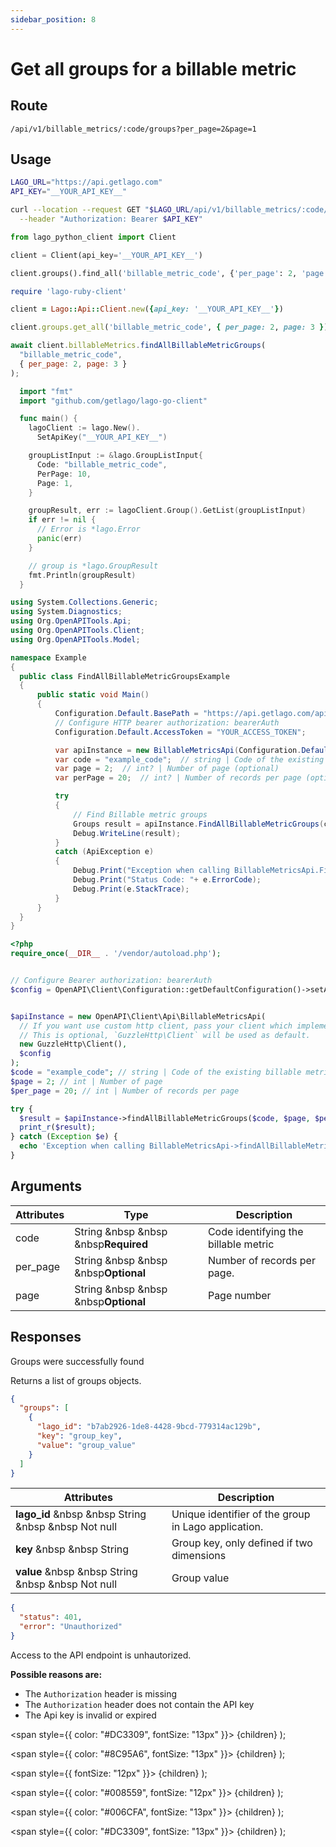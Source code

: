 ```yaml
---
sidebar_position: 8
---
```



# Get all groups for a billable metric

## Route

```curl title="GET"
/api/v1/billable_metrics/:code/groups?per_page=2&page=1
```

## Usage

<Tabs groupId="prog-language">
  <TabItem value="curl" label="Curl" default>

  ```bash
  LAGO_URL="https://api.getlago.com"
  API_KEY="__YOUR_API_KEY__"

  curl --location --request GET "$LAGO_URL/api/v1/billable_metrics/:code/groups?per_page=2&page=1" \
    --header "Authorization: Bearer $API_KEY"
  ```
  </TabItem>

  <TabItem value="python" label="Python">

  ```python
  from lago_python_client import Client

  client = Client(api_key='__YOUR_API_KEY__')

  client.groups().find_all('billable_metric_code', {'per_page': 2, 'page': 1})
  ```
  </TabItem>

  <TabItem value="ruby" label="Ruby">

  ```ruby
  require 'lago-ruby-client'

  client = Lago::Api::Client.new({api_key: '__YOUR_API_KEY__'})

  client.groups.get_all('billable_metric_code', { per_page: 2, page: 3 })
  ```
  </TabItem>

  <TabItem value="javascript" label="Javascript">

  ```javascript
  await client.billableMetrics.findAllBillableMetricGroups(
    "billable_metric_code",
    { per_page: 2, page: 3 }
  );
  ```
  </TabItem>

  <TabItem value="go" label="Go">

  ```go
    import "fmt"
    import "github.com/getlago/lago-go-client"

    func main() {
      lagoClient := lago.New().
        SetApiKey("__YOUR_API_KEY__")

      groupListInput := &lago.GroupListInput{
        Code: "billable_metric_code",
        PerPage: 10,
        Page: 1,
      }

      groupResult, err := lagoClient.Group().GetList(groupListInput)
      if err != nil {
        // Error is *lago.Error
        panic(err)
      }

      // group is *lago.GroupResult
      fmt.Println(groupResult)
    }
  ```

  </TabItem>

  <TabItem value="csharp" label="C#">

  ```csharp
using System.Collections.Generic;
using System.Diagnostics;
using Org.OpenAPITools.Api;
using Org.OpenAPITools.Client;
using Org.OpenAPITools.Model;

namespace Example
{
    public class FindAllBillableMetricGroupsExample
    {
        public static void Main()
        {
            Configuration.Default.BasePath = "https://api.getlago.com/api/v1";
            // Configure HTTP bearer authorization: bearerAuth
            Configuration.Default.AccessToken = "YOUR_ACCESS_TOKEN";

            var apiInstance = new BillableMetricsApi(Configuration.Default);
            var code = "example_code";  // string | Code of the existing billable metric
            var page = 2;  // int? | Number of page (optional) 
            var perPage = 20;  // int? | Number of records per page (optional) 

            try
            {
                // Find Billable metric groups
                Groups result = apiInstance.FindAllBillableMetricGroups(code, page, perPage);
                Debug.WriteLine(result);
            }
            catch (ApiException e)
            {
                Debug.Print("Exception when calling BillableMetricsApi.FindAllBillableMetricGroups: " + e.Message );
                Debug.Print("Status Code: "+ e.ErrorCode);
                Debug.Print(e.StackTrace);
            }
        }
    }
}
  ```

  </TabItem>
  <TabItem value="php" label="PHP">

  ```php
<?php
require_once(__DIR__ . '/vendor/autoload.php');


// Configure Bearer authorization: bearerAuth
$config = OpenAPI\Client\Configuration::getDefaultConfiguration()->setAccessToken('YOUR_ACCESS_TOKEN');


$apiInstance = new OpenAPI\Client\Api\BillableMetricsApi(
    // If you want use custom http client, pass your client which implements `GuzzleHttp\ClientInterface`.
    // This is optional, `GuzzleHttp\Client` will be used as default.
    new GuzzleHttp\Client(),
    $config
);
$code = "example_code"; // string | Code of the existing billable metric
$page = 2; // int | Number of page
$per_page = 20; // int | Number of records per page

try {
    $result = $apiInstance->findAllBillableMetricGroups($code, $page, $per_page);
    print_r($result);
} catch (Exception $e) {
    echo 'Exception when calling BillableMetricsApi->findAllBillableMetricGroups: ', $e->getMessage(), PHP_EOL;
}
  ```

  </TabItem>
</Tabs>

## Arguments

| Attributes | Type | Description |
|--|--|--|
| code | String &nbsp &nbsp &nbsp<Required>**Required**</Required> | Code identifying the billable metric |
| per_page | String &nbsp &nbsp &nbsp<Optional>**Optional**</Optional> | Number of records per page. |
| page | String &nbsp &nbsp &nbsp<Optional>**Optional**</Optional> | Page number |

## Responses

<Tabs>
  <TabItem value="200" label="HTTP 200" default>
  Groups were successfully found

  Returns a list of groups objects.

```json
{
  "groups": [
    {
      "lago_id": "b7ab2926-1de8-4428-9bcd-779314ac129b",
      "key": "group_key",
      "value": "group_value"
    }
  ]
}
```

| Attributes | Description |
| -----------| ----------- |
| **lago_id** &nbsp &nbsp <Type>String</Type> &nbsp &nbsp <NotNullable>Not null</NotNullable> | Unique identifier of the group in Lago application. |
| **key** &nbsp &nbsp <Type>String</Type> | Group key, only defined if two dimensions |
| **value** &nbsp &nbsp <Type>String</Type> &nbsp &nbsp <NotNullable>Not null</NotNullable> | Group value |
  </TabItem>

  <TabItem value="401" label="HTTP 401">

  ```json
  {
    "status": 401,
    "error": "Unauthorized"
  }
  ```

  Access to the API endpoint is unhautorized.

  **Possible reasons are:**
  * The `Authorization` header is missing
  * The `Authorization` header does not contain the API key
  * The Api key is invalid or expired


  </TabItem>


</Tabs>



  <span
    style={{
      color: "#DC3309",
      fontSize: "13px"
    }}>
    {children}
  </span>
);

  <span
    style={{
      color: "#8C95A6",
      fontSize: "13px"
    }}>
    {children}
  </span>
);

  <span
    style={{
      fontSize: "12px"
    }}>
    {children}
  </span>
);

  <span
    style={{
      color: "#008559",
      fontSize: "12px"
    }}>
    {children}
  </span>
);

  <span
    style={{
      color: "#006CFA",
      fontSize: "13px"
    }}>
    {children}
  </span>
);

  <span
    style={{
      color: "#DC3309",
      fontSize: "13px"
    }}>
    {children}
  </span>
);
